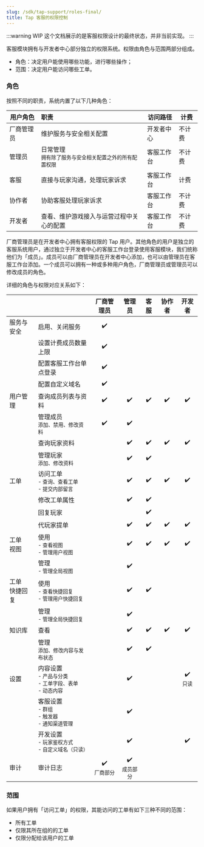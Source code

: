 ```yaml
---
slug: /sdk/tap-support/roles-final/
title: Tap 客服的权限控制
---
```


<head>
  <meta name="robots" content="noindex" />
</head>

:::warning WIP
这个文档展示的是客服权限设计的最终状态，并非当前实现。
:::

客服模块拥有与开发者中心部分独立的权限系统。权限由角色与范围两部分组成。

- 角色：决定用户能使用哪些功能，进行哪些操作；
- 范围：决定用户能访问哪些工单。

### 角色

按照不同的职责，系统内置了以下几种角色：

| 用户角色   | 职责                                                                     | 访问路径   | 计费   |
| ---------- | :----------------------------------------------------------------------- | ---------- | ------ |
| 厂商管理员 | 维护服务与安全相关配置                                                   | 开发者中心 | 不计费 |
| 管理员     | 日常管理<br/><small>拥有除了服务与安全相关配置之外的所有配置权限</small> | 客服工作台 | 不计费 |
| 客服       | 直接与玩家沟通，处理玩家诉求                                             | 客服工作台 | 计费   |
| 协作者     | 协助客服处理玩家诉求                                                     | 客服工作台 | 不计费 |
| 开发者     | 查看、维护游戏接入与运营过程中关心的配置                               | 客服工作台 | 不计费 |

厂商管理员是在开发者中心拥有客服权限的 Tap 用户。其他角色的用户是独立的客服系统用户，通过独立于开发者中心的客服工作台登录使用客服模块，我们统称他们为「成员」。成员可以由厂商管理员在开发者中心添加，也可以由管理员在客服工作台添加。一个成员可以拥有一种或多种用户角色，厂商管理员或管理员可以修改成员的角色。

详细的角色与权限对应关系如下：

|                   |                                                                              |           厂商管理员           |             管理员             | 客服 | 协作者 |           开发者            |
| ----------------- | ---------------------------------------------------------------------------- | :----------------------------: | :----------------------------: | :--: | :----: | :-------------------------: |
| 服务与安全        | 启用、关闭服务                                                               |               ✔️               |                                |      |        |                             |
|                   | 设置计费成员数量上限                                                         |               ✔️               |                                |      |        |                             |
|                   | 配置客服工作台单点登录                                                       |               ✔️               |                                |      |        |                             |
|                   | 配置自定义域名                                                               |               ✔️               |                                |      |        |                             |
| 用户管理          | 查询成员列表与资料                                                           |               ✔️               |               ✔️               |  ✔️  |   ✔️   |             ✔️              |
|                   | 管理成员<br/><small>添加、禁用、修改资料</small>                             |               ✔️               |               ✔️               |      |        |                             |
|                   | 查询玩家资料                                                             |                                |               ✔️               |  ✔️  |   ✔️   |             ✔️              |
|                   | 管理玩家<br/><small>添加、修改资料</small>                               |                                |               ✔️               |  ✔️  |        |                             |
| 工单              | 访问工单<br/><small>- 查询、查看工单<br/>- 提交内部留言</small>              |                                |               ✔️               |  ✔️  |   ✔️   |             ✔️              |
|                   | 修改工单属性                                                                 |                                |               ✔️               |  ✔️  |        |                             |
|                   | 回复玩家                                                                     |                                |                                |  ✔️  |        |                             |
|                   | 代玩家提单                                                                   |                                |               ✔️               |  ✔️  |   ✔️   |             ✔️              |
| 工单<br/>视图     | 使用<br/><small>- 查看视图<br/>- 管理用户视图</small>                        |                                |               ✔️               |  ✔️  |   ✔️   |             ✔️              |
|                   | 管理<br/><small>- 管理全局视图 </small>                                      |                                |               ✔️               |      |        |                             |
| 工单<br/>快捷回复 | 使用<br/><small>- 查看快捷回复<br/>- 管理用户快捷回复</small>                |                                |               ✔️               |  ✔️  |        |                             |
|                   | 管理<br/><small>- 管理全局快捷回复 </small>                                  |                                |               ✔️               |      |        |                             |
| 知识库            | 查看                                                                         |                                |               ✔️               |  ✔️  |   ✔️   |             ✔️              |
|                   | 管理<br/><small>添加、修改内容与发布状态</small>                             |                                |               ✔️               |  ✔️  |        |                             |
| 设置              | 内容设置<br/><small>- 产品与分类<br/>- 工单字段、表单<br/>- 动态内容</small> |                                |               ✔️               |      |        | ✔️ <br/><small>只读</small> |
|                   | 客服设置<br/><small>- 群组<br/>- 触发器<br/>- 通知渠道管理</small>                          |                                |               ✔️               |      |        |                             |
|                   | 开发设置<br/><small>- 玩家鉴权方式<br/>- 自定义域名（只读）</small>      |                                |               ✔️               |      |        |             ✔️              |
| 审计              | 审计日志                                                                     | ✔️<br/><small>厂商部分</small> | ✔️<br/><small>成员部分</small> |      |        |                             |

### 范围

如果用户拥有「访问工单」的权限，其能访问的工单有如下三种不同的范围：

- 所有工单
- 仅限其所在组的的工单
- 仅限分配给该用户的工单

